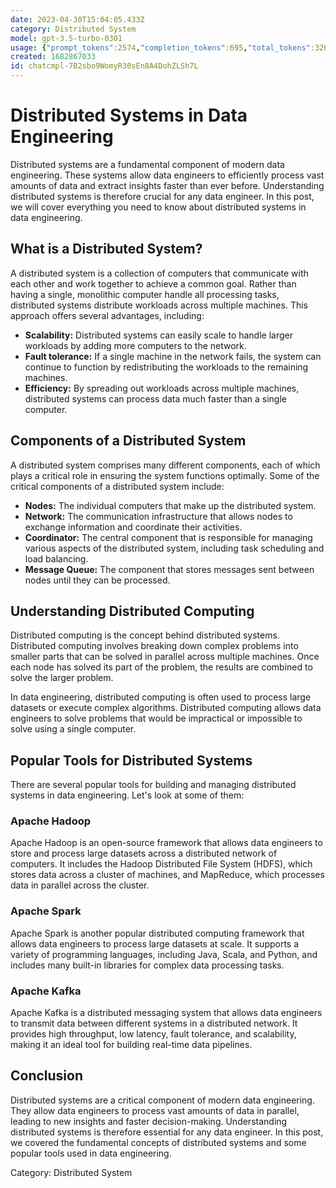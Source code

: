 ```yaml
---
date: 2023-04-30T15:04:05.433Z
category: Distributed System
model: gpt-3.5-turbo-0301
usage: {"prompt_tokens":2574,"completion_tokens":695,"total_tokens":3269}
created: 1682867033
id: chatcmpl-7B2sbo9WomyR30sEn8A4DohZLSh7L
---
```


# Distributed Systems in Data Engineering

Distributed systems are a fundamental component of modern data engineering. These systems allow data engineers to efficiently process vast amounts of data and extract insights faster than ever before. Understanding distributed systems is therefore crucial for any data engineer. In this post, we will cover everything you need to know about distributed systems in data engineering.

## What is a Distributed System?

A distributed system is a collection of computers that communicate with each other and work together to achieve a common goal. Rather than having a single, monolithic computer handle all processing tasks, distributed systems distribute workloads across multiple machines. This approach offers several advantages, including:

- **Scalability:** Distributed systems can easily scale to handle larger workloads by adding more computers to the network.
- **Fault tolerance:** If a single machine in the network fails, the system can continue to function by redistributing the workloads to the remaining machines.
- **Efficiency:** By spreading out workloads across multiple machines, distributed systems can process data much faster than a single computer.

## Components of a Distributed System

A distributed system comprises many different components, each of which plays a critical role in ensuring the system functions optimally. Some of the critical components of a distributed system include:

- **Nodes:** The individual computers that make up the distributed system.
- **Network:** The communication infrastructure that allows nodes to exchange information and coordinate their activities.
- **Coordinator:** The central component that is responsible for managing various aspects of the distributed system, including task scheduling and load balancing.
- **Message Queue:** The component that stores messages sent between nodes until they can be processed. 

## Understanding Distributed Computing

Distributed computing is the concept behind distributed systems. Distributed computing involves breaking down complex problems into smaller parts that can be solved in parallel across multiple machines. Once each node has solved its part of the problem, the results are combined to solve the larger problem.

In data engineering, distributed computing is often used to process large datasets or execute complex algorithms. Distributed computing allows data engineers to solve problems that would be impractical or impossible to solve using a single computer.

## Popular Tools for Distributed Systems

There are several popular tools for building and managing distributed systems in data engineering. Let's look at some of them:

### Apache Hadoop

Apache Hadoop is an open-source framework that allows data engineers to store and process large datasets across a distributed network of computers. It includes the Hadoop Distributed File System (HDFS), which stores data across a cluster of machines, and MapReduce, which processes data in parallel across the cluster.

### Apache Spark

Apache Spark is another popular distributed computing framework that allows data engineers to process large datasets at scale. It supports a variety of programming languages, including Java, Scala, and Python, and includes many built-in libraries for complex data processing tasks.

### Apache Kafka

Apache Kafka is a distributed messaging system that allows data engineers to transmit data between different systems in a distributed network. It provides high throughput, low latency, fault tolerance, and scalability, making it an ideal tool for building real-time data pipelines.

## Conclusion

Distributed systems are a critical component of modern data engineering. They allow data engineers to process vast amounts of data in parallel, leading to new insights and faster decision-making. Understanding distributed systems is therefore essential for any data engineer. In this post, we covered the fundamental concepts of distributed systems and some popular tools used in data engineering.

Category: Distributed System
